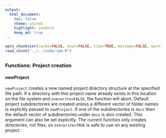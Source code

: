 ```yaml
---
output:
  html_document:
    toc: false
    theme: united
    highlight: zenburn
    keep_md: true
---
```


```r
opts_chunk$set(cache=FALSE, eval=FALSE, tidy=TRUE, message=FALSE, warning=FALSE)
read_chunk("../../code/rpm.R")
```

##
##
### Functions: Project creation

#### newProject
`newProject` creates a new named project directory structure at the specified file path.
If a directory with this project name already exists in this location on the file system and `overwrite=FALSE`, the function will abort.
Default project subdirectories are created unless a different vector of folder names is explicitly passed to `newProject`.
If one of the subdirectories is `docs` then the default vector of subdirectories under `docs` is also created.
This argument can also be set explicitly.
The current function only creates directories, not files, so `overwrite=TRUE` is safe to use on any existing project.

```r
```
